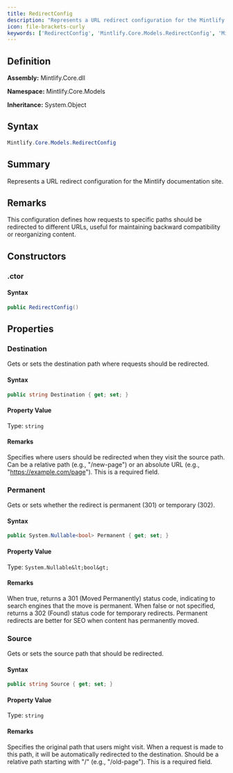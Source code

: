```yaml
---
title: RedirectConfig
description: "Represents a URL redirect configuration for the Mintlify documentation site."
icon: file-brackets-curly
keywords: ['RedirectConfig', 'Mintlify.Core.Models.RedirectConfig', 'Mintlify.Core.Models', 'class', 'System.Object']
---
```


## Definition

**Assembly:** Mintlify.Core.dll

**Namespace:** Mintlify.Core.Models

**Inheritance:** System.Object

## Syntax

```csharp
Mintlify.Core.Models.RedirectConfig
```

## Summary

Represents a URL redirect configuration for the Mintlify documentation site.

## Remarks

This configuration defines how requests to specific paths should be redirected
            to different URLs, useful for maintaining backward compatibility or reorganizing content.

## Constructors

### .ctor

#### Syntax

```csharp
public RedirectConfig()
```

## Properties

### Destination

Gets or sets the destination path where requests should be redirected.

#### Syntax

```csharp
public string Destination { get; set; }
```

#### Property Value

Type: `string`

#### Remarks

Specifies where users should be redirected when they visit the source path.
            Can be a relative path (e.g., "/new-page") or an absolute URL
            (e.g., "https://example.com/page"). This is a required field.

### Permanent

Gets or sets whether the redirect is permanent (301) or temporary (302).

#### Syntax

```csharp
public System.Nullable<bool> Permanent { get; set; }
```

#### Property Value

Type: `System.Nullable&lt;bool&gt;`

#### Remarks

When true, returns a 301 (Moved Permanently) status code, indicating to search
            engines that the move is permanent. When false or not specified, returns a 302
            (Found) status code for temporary redirects. Permanent redirects are better for SEO
            when content has permanently moved.

### Source

Gets or sets the source path that should be redirected.

#### Syntax

```csharp
public string Source { get; set; }
```

#### Property Value

Type: `string`

#### Remarks

Specifies the original path that users might visit. When a request is made
            to this path, it will be automatically redirected to the destination.
            Should be a relative path starting with "/" (e.g., "/old-page"). This is a required field.

